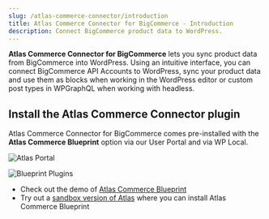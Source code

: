 ```yaml
---
slug: /atlas-commerce-connector/introduction
title: Atlas Commerce Connector for BigCommerce - Introduction
description: Connect BigCommerce product data to WordPress.
---
```


**Atlas Commerce Connector for BigCommerce** lets you sync product data from BigCommerce into WordPress. Using an intuitive interface, you can connect BigCommerce API Accounts to WordPress, sync your product data and use them as blocks when working in the WordPress editor or custom post types in WPGraphQL when working with headless.

## Install the Atlas Commerce Connector plugin

Atlas Commerce Connector for BigCommerce comes pre-installed with the **Atlas Commerce Blueprint** option via our User Portal and via WP Local.

![Atlas Portal](images/atlas-portal.png)

![Blueprint Plugins](images/blueprint-plugins.png)

- Check out the demo of [Atlas Commerce Blueprint](https://atlascommerce.wpengine.com/)
- Try out a [sandbox version of Atlas](https://wpengine.com/atlas/#atlasplans) where you can install Atlas Commerce Blueprint
